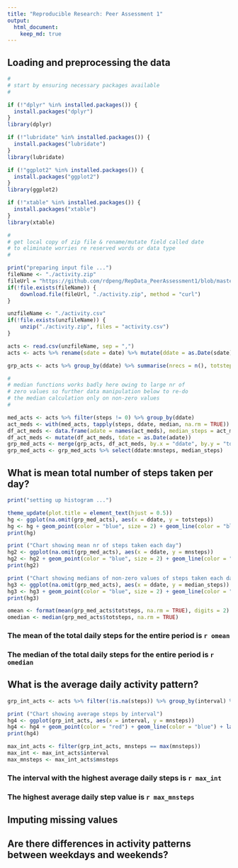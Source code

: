 ```yaml
---
title: "Reproducible Research: Peer Assessment 1"
output: 
  html_document:
    keep_md: true
---
```



## Loading and preprocessing the data

```r

#
# start by ensuring necessary packages available
#

if (!"dplyr" %in% installed.packages()) {
  install.packages("dplyr")
}
library(dplyr)

if (!"lubridate" %in% installed.packages()) {
  install.packages("lubridate")
}
library(lubridate)

if (!"ggplot2" %in% installed.packages()) {
  install.packages("ggplot2")
}
library(ggplot2)

if (!"xtable" %in% installed.packages()) {
  install.packages("xtable")
}
library(xtable)

#
# get local copy of zip file & rename/mutate field called date
# to eliminate worries re reserved words or data type
#

print("preparing input file ...")
fileName <- "./activity.zip"
fileUrl = "https://github.com/rdpeng/RepData_PeerAssessment1/blob/master/activity.zip"
if(!file.exists(fileName)) {
    download.file(fileUrl, "./activity.zip", method = "curl")
}

unzfileName <- "./activity.csv"
if(!file.exists(unzfileName)) {
    unzip("./activity.zip", files = "activity.csv")
}

acts <- read.csv(unzfileName, sep = ",")
acts <- acts %>% rename(sdate = date) %>% mutate(ddate = as.Date(sdate))

grp_acts <- acts %>% group_by(ddate) %>% summarise(nrecs = n(), totsteps = sum(steps), mnsteps = mean(steps), mdsteps = median(steps))

#
# median functions works badly here owing to large nr of 
# zero values so further data manipulation below to re-do 
# the median calculation only on non-zero values 
#

med_acts <- acts %>% filter(steps != 0) %>% group_by(ddate)
act_meds <- with(med_acts, tapply(steps, ddate, median, na.rm = TRUE))
df_act_meds <- data.frame(adate = names(act_meds), median_steps = act_meds)
df_act_meds <- mutate(df_act_meds, tdate = as.Date(adate))
grp_med_acts <- merge(grp_acts, df_act_meds, by.x = "ddate", by.y = "tdate", all = TRUE)
grp_med_acts <- grp_med_acts %>% select(ddate:mnsteps, median_steps)

```

## What is mean total number of steps taken per day?

```r
print("setting up histogram ...")

theme_update(plot.title = element_text(hjust = 0.5))
hg <- ggplot(na.omit(grp_med_acts), aes(x = ddate, y = totsteps))
hg <- hg + geom_point(color = "blue", size = 2) + geom_line(color = "blue") + labs(title = "Total Daily Steps", x = "Step Date", y = "Nr of Steps")
print(hg)

print ("Chart showing mean nr of steps taken each day")
hg2 <- ggplot(na.omit(grp_med_acts), aes(x = ddate, y = mnsteps))
hg2 <- hg2 + geom_point(color = "blue", size = 2) + geom_line(color = "blue") + labs(title = "Mean Daily Steps", x = "Step Date", y = "Mean Nr of Steps")
print(hg2)

print ("Chart showing medians of non-zero values of steps taken each day")
hg3 <- ggplot(na.omit(grp_med_acts), aes(x = ddate, y = median_steps))
hg3 <- hg3 + geom_point(color = "blue", size = 2) + geom_line(color = "blue") + labs(title = "Median of Non-Zero Daily Steps", x = "Step Date", y = "Median Nr of Steps")
print(hg3)

omean <- format(mean(grp_med_acts$totsteps, na.rm = TRUE), digits = 2)
omedian <- median(grp_med_acts$totsteps, na.rm = TRUE)
```
### The mean of the total daily steps for the entire period is `r omean`
###
### The median of the total daily steps for the entire period is `r omedian`

## What is the average daily activity pattern?

```r
grp_int_acts <- acts %>% filter(!is.na(steps)) %>% group_by(interval) %>% summarise(nrecs = n(), totsteps = sum(steps, na.rm = TRUE), mnsteps = mean(steps, na.rm = TRUE))

print ("Chart showing average steps by interval")
hg4 <- ggplot(grp_int_acts, aes(x = interval, y = mnsteps))
hg4 <- hg4 + geom_point(color = "red") + geom_line(color = "blue") + labs(title = "Average Steps taken by Interval", x = "Interval", y = "Average Steps")
print(hg4)

max_int_acts <- filter(grp_int_acts, mnsteps == max(mnsteps))
max_int <- max_int_acts$interval
max_mnsteps <- max_int_acts$mnsteps
```
### The interval with the highest average daily steps is `r max_int`
###
### The highest average daily step value is `r max_mnsteps`

## Imputing missing values



## Are there differences in activity patterns between weekdays and weekends?

